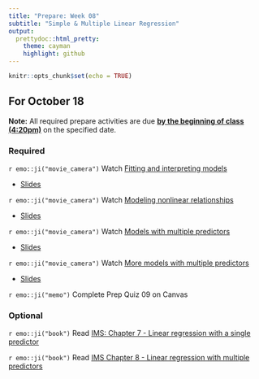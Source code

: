 ```yaml
---
title: "Prepare: Week 08"
subtitle: "Simple & Multiple Linear Regression"
output: 
  prettydoc::html_pretty:
    theme: cayman
    highlight: github
---
```


```r
knitr::opts_chunk$set(echo = TRUE)
```


## For October 18

**Note:** All required prepare activities are due **<u>by the beginning of class (4:20pm)</u>** on the specified date.

### Required

`r emo::ji("movie_camera")` Watch [Fitting and interpreting models](https://youtu.be/69U92Q3pwnA)

- [Slides](https://kgfitzgerald.github.io/APU_MATH_250/slides/24-fitting-interpreting-models.html)

`r emo::ji("movie_camera")` Watch [Modeling nonlinear relationships](https://www.youtube.com/watch?v=j4MZ6ZdHnHg)

- [Slides](https://kgfitzgerald.github.io/APU_MATH_250/slides/25-modeling-nonlinear-relationships.html)

`r emo::ji("movie_camera")` Watch [Models with multiple predictors](https://youtu.be/mjkNabD4oi4)

- [Slides](https://kgfitzgerald.github.io/APU_MATH_250/slides/26-model-multiple-predictors.html)

`r emo::ji("movie_camera")` Watch [More models with multiple predictors](https://youtu.be/nJAYRnLPb10)

- [Slides](https://kgfitzgerald.github.io/APU_MATH_250/slides/27-more-model-multiple-predictors.html)
  
`r emo::ji("memo")` Complete Prep Quiz 09 on Canvas

### Optional 

`r emo::ji("book")` Read [IMS: Chapter 7 - Linear regression with a single predictor](https://openintro-ims.netlify.app/model-slr.html) 

`r emo::ji("book")` Read [IMS Chapter 8 - Linear regression with multiple predictors](https://openintro-ims.netlify.app/model-mlr.html)







